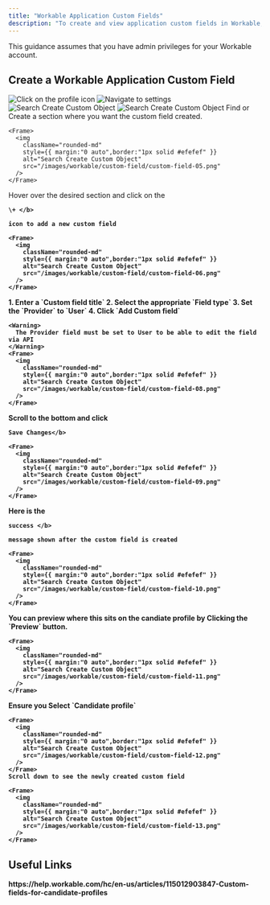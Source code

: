 ```yaml
---
title: "Workable Application Custom Fields"
description: "To create and view application custom fields in Workable, follow these steps"
---
```



<Warning>
  This guidance assumes that you have admin privileges for your Workable account.
</Warning>

## Create a Workable Application Custom Field

<Steps>
  <Step title="Click on your profile icon">
    <Frame>
      <img
        className="rounded-md"
        style={{ margin:"0 auto",border:"1px solid #efefef" }}
        alt="Click on the profile icon"
        src="/images/workable/custom-field/custom-field-01.png"
      />
    </Frame>
  </Step>
  <Step title="Navigate to Settings">
    <Frame>
      <img
        className="rounded-md"
        style={{ margin:"0 auto",border:"1px solid #efefef" }}
        alt="Navigate to settings"
        src="/images/workable/custom-field/custom-field-02.png"
      />
    </Frame>
  </Step>
  <Step title="Click on Workflow">
    <Frame>
      <img
        className="rounded-md"
        style={{ margin:"0 auto",border:"1px solid #efefef" }}
        alt="Search Create Custom Object"
        src="/images/workable/custom-field/custom-field-03.png"
      />
    </Frame>
  </Step>
  <Step title="Scroll to the Candidate Custom Fields section">
    <Frame>
      <img
        className="rounded-md"
        style={{ margin:"0 auto",border:"1px solid #efefef" }}
        alt="Search Create Custom Object"
        src="/images/workable/custom-field/custom-field-04.png"
      />
    </Frame>
  </Step>
  <Step title="Fields sections">
    Find or Create a section where you want the custom field created.

    <Frame>
      <img
        className="rounded-md"
        style={{ margin:"0 auto",border:"1px solid #efefef" }}
        alt="Search Create Custom Object"
        src="/images/workable/custom-field/custom-field-05.png"
      />
    </Frame>
  </Step>
  <Step title="Add a new Custom Field">
    Hover over the desired section and click on the <b>
    
    \+ </b>

    icon to add a new custom field

    <Frame>
      <img
        className="rounded-md"
        style={{ margin:"0 auto",border:"1px solid #efefef" }}
        alt="Search Create Custom Object"
        src="/images/workable/custom-field/custom-field-06.png"
      />
    </Frame>
  </Step>
  <Step title="Custom field form">
    1. Enter a `Custom field title`
    2. Select the appropriate  `Field type` 
    3. Set the `Provider` to `User` 
    4. Click `Add Custom field`

    <Warning>
      The Provider field must be set to User to be able to edit the field via API
    </Warning>
    <Frame>
      <img
        className="rounded-md"
        style={{ margin:"0 auto",border:"1px solid #efefef" }}
        alt="Search Create Custom Object"
        src="/images/workable/custom-field/custom-field-08.png"
      />
    </Frame>
  </Step>
  <Step title="Save the changes">
    Scroll to the bottom and click <b>
    
    Save Changes</b>

    <Frame>
      <img
        className="rounded-md"
        style={{ margin:"0 auto",border:"1px solid #efefef" }}
        alt="Search Create Custom Object"
        src="/images/workable/custom-field/custom-field-09.png"
      />
    </Frame>
  </Step>
  <Step title="Created custom field">
    Here is the <b>
    
    success </b>

    message shown after the custom field is created

    <Frame>
      <img
        className="rounded-md"
        style={{ margin:"0 auto",border:"1px solid #efefef" }}
        alt="Search Create Custom Object"
        src="/images/workable/custom-field/custom-field-10.png"
      />
    </Frame>
  </Step>
  <Step title="Application form preview">
    You can preview where this sits on the candiate profile by Clicking the `Preview` button.

    <Frame>
      <img
        className="rounded-md"
        style={{ margin:"0 auto",border:"1px solid #efefef" }}
        alt="Search Create Custom Object"
        src="/images/workable/custom-field/custom-field-11.png"
      />
    </Frame>
  </Step>
  <Step title="Preview candidate custom fields">
    Ensure you Select `Candidate profile` 

    <Frame>
      <img
        className="rounded-md"
        style={{ margin:"0 auto",border:"1px solid #efefef" }}
        alt="Search Create Custom Object"
        src="/images/workable/custom-field/custom-field-12.png"
      />
    </Frame>
    Scroll down to see the newly created custom field

    <Frame>
      <img
        className="rounded-md"
        style={{ margin:"0 auto",border:"1px solid #efefef" }}
        alt="Search Create Custom Object"
        src="/images/workable/custom-field/custom-field-13.png"
      />
    </Frame>
  </Step>
</Steps>

<IntegrationFooter />

## Useful Links

<Card title="API Reference" icon="link" href="https://help.workable.com/hc/en-us/articles/115012903847-Custom-fields-for-candidate-profiles">
  https://help.workable.com/hc/en-us/articles/115012903847-Custom-fields-for-candidate-profiles
</Card>